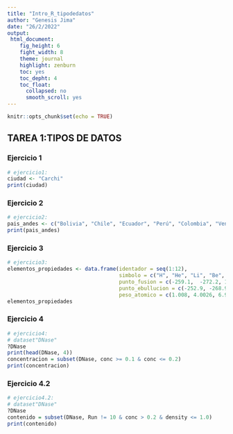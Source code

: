 ---
title: "Intro_R_tipodedatos"
author: "Genesis Jima"
date: "26/2/2022"
output: 
 html_document:
    fig_height: 6
    fight_width: 8
    theme: journal
    highlight: zenburn
    toc: yes
    toc_depht: 4
    toc_float:
      collapsed: no
      smooth_scroll: yes
---

```{r setup, include=FALSE}
knitr::opts_chunk$set(echo = TRUE)
```
## TAREA 1:TIPOS DE DATOS
### Ejercicio 1
```{r ejercicio 1}
# ejercicio1: 
ciudad <- "Carchi"
print(ciudad)
```
### Ejercicio 2
```{r ejercicio 2}
# ejercicio2: 
pais_andes <- c("Bolivia", "Chile", "Ecuador", "Perú", "Colombia", "Venezuela", "Argentina")
print(pais_andes)
```

### Ejercicio 3
```{r ejercicio 3}
# ejercicio3:
elementos_propiedades <- data.frame(identador = seq(1:12),
                                    simbolo = c("H", "He", "Li", "Be", "B", "C", "N", "O", "F", "Ne", "Na", "Mg"),
                                    punto_fusion = c(-259.1,  -272.2, 180.5, 1278.0, 2079.0, 3367.0, -209.9, -218.4, -219.8, -248.0, 97.8, 649.0),
                                    punto_ebullucion = c(-252.9, -268.9, 1342.0, 2970.0, 2550.0, 4827.0, -195.8, -183.0, -188.1, -248.7, 883.0, 1090.0),
                                    peso_atomico = c(1.008, 4.0026, 6.941, 9.012, 10.81, 12.01, 14.01, 16.00, 19.00, 20.18, 22.99, 24.31))#gmol
elementos_propiedades

```


### Ejercicio 4
```{r ejercicio 4}
# ejercicio4:
# dataset"DNase"
?DNase
print(head(DNase, 4))
concentracion = subset(DNase, conc >= 0.1 & conc <= 0.2)
print(concentracion)

```


### Ejercicio 4.2
```{r ejercicio 4.2}
# ejercicio4.2:
# dataset"DNase"
?DNase
contenido = subset(DNase, Run != 10 & conc > 0.2 & density <= 1.0)
print(contenido)

```


